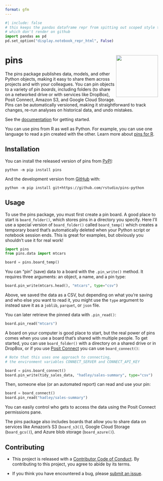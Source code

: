 ```yaml
---
format: gfm
---
```


```python
#| include: false
# this keeps the pandas dataframe repr from spitting out scoped style tags
# which don't render on github
import pandas as pd
pd.set_option("display.notebook_repr_html", False)
```

# pins <a href="https://rstudio.github.io/pins-python/"><img src="docs/logo.png" align="right" height="138" /></a>

The pins package publishes data, models, and other Python objects, making it
easy to share them across projects and with your colleagues. You can pin
objects to a variety of pin *boards*, including folders (to share on a
networked drive or with services like DropBox), Posit Connect, Amazon
S3, and Google Cloud Storage.
Pins can be automatically versioned, making it straightforward to track changes,
re-run analyses on historical data, and undo mistakes.

See the [documentation](https://rstudio.github.io/pins-python) for getting started.

You can use pins from R as well as Python. For example, you can use one language
to read a pin created with the other. Learn more about
[pins for R](https://pins.rstudio.com).

## Installation

You can install the released version of pins from [PyPI](https://pypi.org/project/pins/):

```shell
python -m pip install pins
```

And the development version from [GitHub](https://github.com/rstudio/pins-python) with:

```shell
python -m pip install git+https://github.com/rstudio/pins-python
```

## Usage

To use the pins package, you must first create a pin board. A good place
to start is `board_folder()`, which stores pins in a directory you
specify. Here I’ll use a special version of `board_folder()` called
`board_temp()` which creates a temporary board that’s automatically
deleted when your Python script or notebook session ends. This is great for examples, but
obviously you shouldn't use it for real work!

```python
import pins
from pins.data import mtcars

board = pins.board_temp()
```

You can "pin" (save) data to a board with the `.pin_write()` method. It requires three
arguments: an object, a name, and a pin type:

```python
board.pin_write(mtcars.head(), "mtcars", type="csv")
```

Above, we saved the data as a CSV, but depending on
what you’re saving and who else you want to read it, you might use the
`type` argument to instead save it as a `joblib`, `parquet`, or `json` file.

You can later retrieve the pinned data with `.pin_read()`:

```python
board.pin_read("mtcars")
```

A board on your computer is good place to start, but the real power of
pins comes when you use a board that’s shared with multiple people. To
get started, you can use `board_folder()` with a directory on a shared
drive or in DropBox, or if you use [Posit
Connect](https://posit.co/products/enterprise/connect/) you can use
`board_connect()`:

```python
# Note that this uses one approach to connecting,
# the environment variables CONNECT_SERVER and CONNECT_API_KEY

board = pins.board_connect()
board.pin_write(tidy_sales_data, "hadley/sales-summary", type="csv")
```

Then, someone else (or an automated report) can read and use your
pin:

```python
board = board_connect()
board.pin_read("hadley/sales-summary")
```

You can easily control who gets to access the data using the Posit
Connect permissions pane.

The pins package also includes boards that allow you to share data on
services like Amazon’s S3 (`board_s3()`), Google Cloud Storage (`board_gcs()`),
and Azure blob storage (`board_azure()`).

## Contributing

- This project is released with a [Contributor Code of Conduct](https://www.contributor-covenant.org/version/2/1/CODE_OF_CONDUCT.html). By contributing to this project, you agree to abide by its terms.

- If you think you have encountered a bug, please [submit an issue](https://github.com/rstudio/pins-python/issues).
